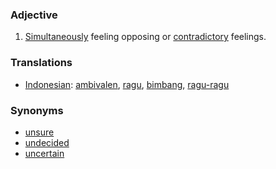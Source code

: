 === Adjective ===

# [[Simultaneously]] feeling opposing or [[contradictory]] feelings.

=== Translations ===
*[[Indonesian]]: [[ambivalen]], [[ragu]], [[bimbang]], [[ragu|ragu-ragu]]

=== Synonyms ===
*[[unsure]]
*[[undecided]]
*[[uncertain]]